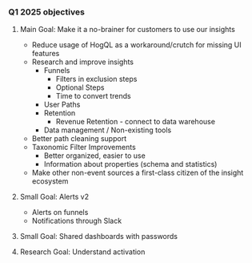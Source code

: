 ### Q1 2025 objectives

1. Main Goal: Make it a no-brainer for customers to use our insights
    - Reduce usage of HogQL as a workaround/crutch for missing UI features
    - Research and improve insights
        - Funnels
            - Filters in exclusion steps
            - Optional Steps
            - Time to convert trends
        - User Paths
        - Retention
            - Revenue Retention - connect to data warehouse
        - Data management / Non-existing tools
    - Better path cleaning support
    - Taxonomic Filter Improvements
        - Better organized, easier to use
        - Information about properties (schema and statistics)
    - Make other non-event sources a first-class citizen of the insight ecosystem

2. Small Goal: Alerts v2
   - Alerts on funnels
   - Notifications through Slack

3. Small Goal: Shared dashboards with passwords

4. Research Goal: Understand activation
